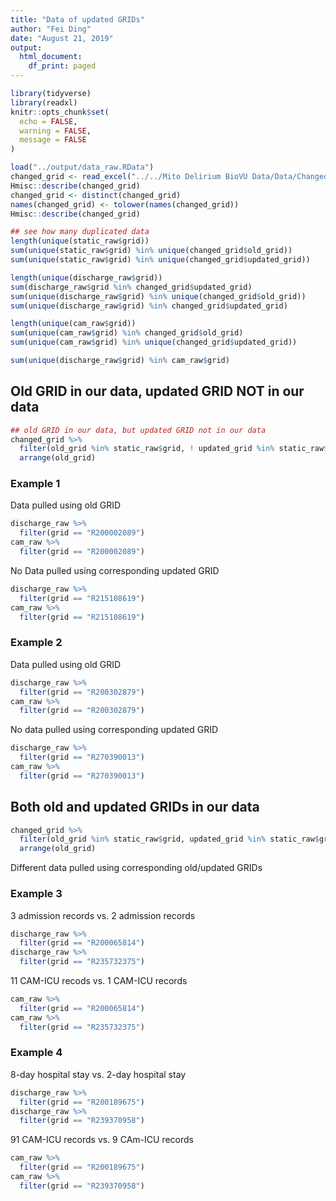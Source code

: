 ---
title: "Data of updated GRIDs"
author: "Fei Ding"
date: "August 21, 2019"
output:
  html_document:
    df_print: paged
---


```{r setup, include = FALSE}
library(tidyverse)
library(readxl)
knitr::opts_chunk$set(
  echo = FALSE,
  warning = FALSE,
  message = FALSE
)

load("../output/data_raw.RData")
changed_grid <- read_excel("../../Mito Delirium BioVU Data/Data/Changed_GRIDS.xlsx")
Hmisc::describe(changed_grid)
changed_grid <- distinct(changed_grid)
names(changed_grid) <- tolower(names(changed_grid))
Hmisc::describe(changed_grid)

## see how many duplicated data
length(unique(static_raw$grid))
sum(unique(static_raw$grid) %in% unique(changed_grid$old_grid))
sum(unique(static_raw$grid) %in% unique(changed_grid$updated_grid))

length(unique(discharge_raw$grid))
sum(discharge_raw$grid %in% changed_grid$updated_grid)
sum(unique(discharge_raw$grid) %in% unique(changed_grid$old_grid))
sum(unique(discharge_raw$grid) %in% changed_grid$updated_grid)

length(unique(cam_raw$grid))
sum(unique(cam_raw$grid) %in% changed_grid$old_grid)
sum(unique(cam_raw$grid) %in% unique(changed_grid$updated_grid))

sum(unique(discharge_raw$grid) %in% cam_raw$grid)
```

## Old GRID in our data, updated GRID NOT in our data
```{r}
## old GRID in our data, but updated GRID not in our data
changed_grid %>% 
  filter(old_grid %in% static_raw$grid, ! updated_grid %in% static_raw$grid) %>% 
  arrange(old_grid) 
```

### Example 1
Data pulled using old GRID
```{r}
discharge_raw %>% 
  filter(grid == "R200002089")
cam_raw %>% 
  filter(grid == "R200002089")
```
No Data pulled using corresponding updated GRID
```{r, echo=T}
discharge_raw %>% 
  filter(grid == "R215108619")
cam_raw %>% 
  filter(grid == "R215108619")
```

### Example 2
Data pulled using old GRID
```{r}
discharge_raw %>% 
  filter(grid == "R200302879")
cam_raw %>% 
  filter(grid == "R200302879")
```
No data pulled using corresponding updated GRID
```{r, echo=T}
discharge_raw %>% 
  filter(grid == "R270390013")
cam_raw %>% 
  filter(grid == "R270390013")
```

## Both old and updated GRIDs in our data
```{r}
changed_grid %>% 
  filter(old_grid %in% static_raw$grid, updated_grid %in% static_raw$grid) %>% 
  arrange(old_grid)
```

Different data pulled using corresponding old/updated GRIDs

### Example 3
3 admission records vs. 2 admission records
```{r}
discharge_raw %>% 
  filter(grid == "R200065814")
discharge_raw %>% 
  filter(grid == "R235732375")
```
11 CAM-ICU recods vs. 1 CAM-ICU records
```{r}
cam_raw %>% 
  filter(grid == "R200065814")
cam_raw %>% 
  filter(grid == "R235732375")
```
### Example 4
8-day hospital stay vs. 2-day hospital stay
```{r}
discharge_raw %>% 
  filter(grid == "R200189675")
discharge_raw %>% 
  filter(grid == "R239370958")
```
91 CAM-ICU records vs. 9 CAm-ICU records
```{r}
cam_raw %>% 
  filter(grid == "R200189675")
cam_raw %>% 
  filter(grid == "R239370958")
```

